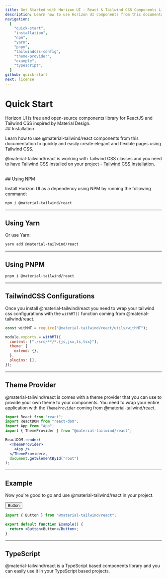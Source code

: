 ```yaml
---
title: Get Started with Horizon UI - React & Tailwind CSS Components Library
description: Learn how to use Horizon UI components from this documentation to easily create elegant and flexible pages using Tailwind CSS and React.
navigation:
  [
    "quick-start",
    "installation",
    "npm",
    "yarn",
    "pnpm",
    "tailwindcss-config",
    "theme-provider",
    "example",
    "typescript",
  ]
github: quick-start
next: license
---
```


# Quick Start

<span id='quick-start' className='scroll-mt-48' />
Horizon UI is free and open-source components library for ReactJS and Tailwind CSS
inspired by Material Design.

<br />
## Installation
<span id='installation' className='scroll-mt-48' />

Learn how to use @material-tailwind/react components from this documentation to quickly and easily create elegant and flexible pages using Tailwind CSS.

@material-tailwind/react is working with Tailwind CSS classes and you need to have Tailwind CSS installed on your project - <a href="https://tailwindcss.com/docs/installation/framework-guides?ref=horizon-ui.com" target="_blank" className="font-medium hover:text-blue-500 transition-colors">Tailwind CSS Installation.</a>

<br />
## Using NPM

Install Horizon UI as a dependency using NPM by running the following command:

<span id='npm' className='scroll-mt-48' />

```bash
npm i @material-tailwind/react
```

---

## Using Yarn

Or use Yarn:

<span id='yarn' className='scroll-mt-48' />

```bash
yarn add @material-tailwind/react
```

---

## Using PNPM

<span id='pnpm' className='scroll-mt-48' />

```bash
pnpm i @material-tailwind/react
```

---

## TailwindCSS Configurations

<span id='tailwindcss-config' className='scroll-mt-48' />

Once you install @material-tailwind/react you need to wrap your tailwind css configurations with the <Code>withMT()</Code> function coming from @material-tailwind/react.

```js {1, 3, 9}
const withMT = require("@material-tailwind/react/utils/withMT");

module.exports = withMT({
  content: ["./src/**/*.{js,jsx,ts,tsx}"],
  theme: {
    extend: {},
  },
  plugins: [],
});
```

---

## Theme Provider

<span id='theme-provider' className='scroll-mt-48' />

@material-tailwind/react is comes with a theme provider that you can use to provide your own theme to your components. You need to wrap your entire application with the <Code>ThemeProvider</Code> coming from @material-tailwind/react.

```jsx {4, 7, 9}
import React from "react";
import ReactDOM from "react-dom";
import App from "App";
import { ThemeProvider } from "@material-tailwind/react";

ReactDOM.render(
  <ThemeProvider>
    <App />
  </ThemeProvider>,
  document.getElementById("root")
);
```

---

## Example

Now you're good to go and use @material-tailwind/react in your project.

<ComponentCard id='example'>
  <Button>Button</Button>
</ComponentCard>

```jsx showLineNumbers {1, 4}
import { Button } from "@material-tailwind/react";

export default function Example() {
  return <Button>Button</Button>;
}
```

---

## TypeScript

<span id='typescript' className='scroll-mt-48' />

@material-tailwind/react is a TypeScript based components library and you can easily use it in your TypeScript based projects.
